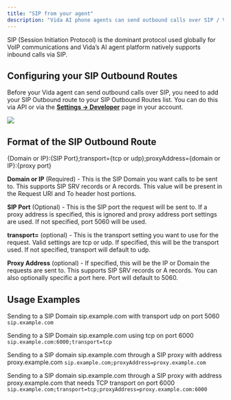 ```yaml
---
title: "SIP from your agent"
description: "Vida AI phone agents can send outbound calls over SIP / VoIP."
---
```


SIP (Session Initiation Protocol) is the dominant protocol used globally for VoIP communications and Vida’s AI agent platform natively supports inbound calls via SIP.

## Configuring your SIP Outbound Routes

Before your Vida agent can send outbound calls over SIP, you need to add your SIP Outbound route to your SIP Outbound Routes list. You can do this via API or via the [**Settings -> Developer**](https://vida.io/app/inbox?filter=priority\&settings=true\&showOrgSettings=true\&settingsTab=developers) page in your account.

![](image.png)

## Format of the SIP Outbound Route

\{Domain or IP}:\{SIP Port};transport=\{tcp or udp};proxyAddress=\{domain or IP}:\{proxy port}

**Domain or IP** (Required) - This is the SIP Domain you want calls to be sent to. This supports SIP SRV records or A records. This value will be present in the Request URI and To header host portions.

**SIP Port** (Optional) - This is the SIP port the request will be sent to. If a proxy address is specified, this is ignored and proxy address port settings are used. If not specified, port 5060 will be used.&#x20;

**transport=** (optional) - This is the transport setting you want to use for the request. Valid settings are tcp or udp. If specified, this will be the transport used. If not specified, transport will default to udp.&#x20;

**Proxy Address** (optional) - If specified, this will be the IP or Domain the requests are sent to.  This supports SIP SRV records or A records. You can also optionally specific a port here. Port will default to 5060.&#x20;

## Usage Examples

Sending to a SIP Domain sip.example.com with transport udp on port 5060
`sip.example.com`

Sending to a SIP Domain sip.example.com using tcp on port 6000
`sip.example.com:6000;transport=tcp`

Sending to a SIP domain sip.example.com through a SIP proxy with address proxy.example.com
`sip.example.com;proxyAddress=proxy.example.com`

Sending to a SIP domain sip.example.com through a SIP proxy with address proxy.example.com that needs TCP transport on port 6000
`sip.example.com;transport=tcp;proxyAddress=proxy.example.com:6000`